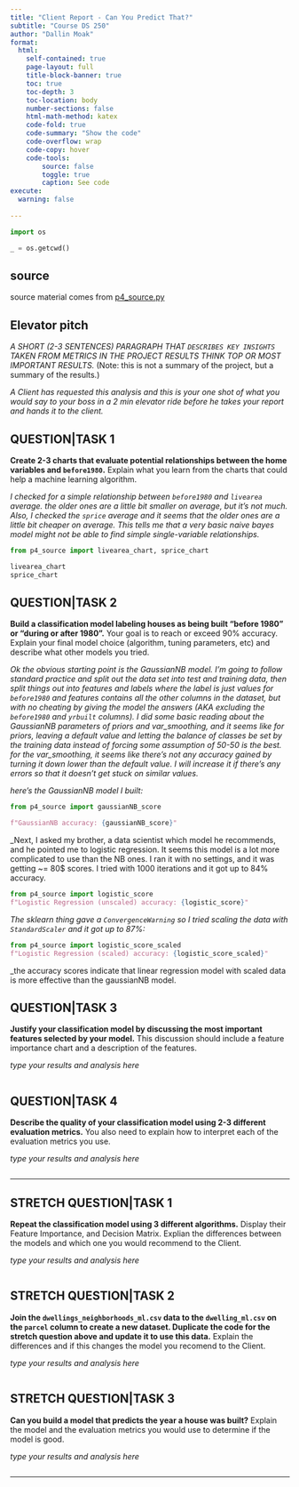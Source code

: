```yaml
---
title: "Client Report - Can You Predict That?"
subtitle: "Course DS 250"
author: "Dallin Moak"
format:
  html:
    self-contained: true
    page-layout: full
    title-block-banner: true
    toc: true
    toc-depth: 3
    toc-location: body
    number-sections: false
    html-math-method: katex
    code-fold: true
    code-summary: "Show the code"
    code-overflow: wrap
    code-copy: hover
    code-tools:
        source: false
        toggle: true
        caption: See code
execute: 
  warning: false
    
---
```


```python
import os

_ = os.getcwd()
```


## source
source material comes from [p4_source.py](./p4_source.py)


## Elevator pitch
_A SHORT (2-3 SENTENCES) PARAGRAPH THAT `DESCRIBES KEY INSIGHTS` TAKEN FROM METRICS IN THE PROJECT RESULTS THINK TOP OR MOST IMPORTANT RESULTS._ (Note: this is not a summary of the project, but a summary of the results.)

_A Client has requested this analysis and this is your one shot of what you would say to your boss in a 2 min elevator ride before he takes your report and hands it to the client._

## QUESTION|TASK 1

__Create 2-3 charts that evaluate potential relationships between the home variables and `before1980`.__ Explain what you learn from the charts that could help a machine learning algorithm. 

_I checked for a simple relationship between `before1980` and `livearea` average. the older ones are a little bit smaller on average, but it's not much. Also, I checked the `sprice` average and it seems that the older ones are a little bit cheaper on average. This tells me that a very basic naive bayes model might not be able to find simple single-variable relationships._

```python
from p4_source import livearea_chart, sprice_chart

livearea_chart
sprice_chart
```

## QUESTION|TASK 2

__Build a classification model labeling houses as being built “before 1980” or “during or after 1980”.__ Your goal is to reach or exceed 90% accuracy. Explain your final model choice (algorithm, tuning parameters, etc) and describe what other models you tried.  

_Ok the obvious starting point is the GaussianNB model. I'm going to follow standard practice and split out the data set into test and training data, then split things out into features and labels where the label is just values for `before1980` and features contains all the other columns in the dataset, but with no cheating by giving the model the answers (AKA excluding the `before1980` and `yrbuilt` columns). I did some basic reading about the GaussianNB parameters of priors and var_smoothing, and it seems like for priors, leaving a default value and letting the balance of classes be set by the training data instead of forcing some assumption of 50-50 is the best. for the var_smoothing, it seems like there's not any accuracy gained by turning it down lower than the default value. I will increase it if there's any errors so that it doesn't get stuck on similar values._

_here's the GaussianNB model I built:_
```python
from p4_source import gaussianNB_score

f"GaussianNB accuracy: {gaussianNB_score}"
```

_Next, I asked my brother, a data scientist which model he recommends, and he pointed me to logistic regression. It seems this model is a lot more complicated to use than the NB ones. I ran it with no settings, and it was getting ~= 80$ scores. I tried with 1000 iterations and it got up to 84% accuracy.
```python
from p4_source import logistic_score
f"Logistic Regression (unscaled) accuracy: {logistic_score}"
```

_The sklearn thing gave a `ConvergenceWarning` so I tried scaling the data with `StandardScaler` and it got up to 87%:_

```python
from p4_source import logistic_score_scaled
f"Logistic Regression (scaled) accuracy: {logistic_score_scaled}"
```

_the accuracy scores indicate that linear regression model with scaled data is more effective than the gaussianNB model.


## QUESTION|TASK 3

__Justify your classification model by discussing the most important features selected by your model.__ This discussion should include a feature importance chart and a description of the features. 

_type your results and analysis here_

```python

```


## QUESTION|TASK 4

__Describe the quality of your classification model using 2-3 different evaluation metrics.__ You also need to explain how to interpret each of the evaluation metrics you use.  

_type your results and analysis here_

```python

```

---

## STRETCH QUESTION|TASK 1

__Repeat the classification model using 3 different algorithms.__ Display their Feature Importance, and Decision Matrix. Explian the differences between the models and which one you would recommend to the Client.   

_type your results and analysis here_

```python


```


## STRETCH QUESTION|TASK 2

__Join the `dwellings_neighborhoods_ml.csv` data to the `dwelling_ml.csv` on the `parcel` column to create a new dataset. Duplicate the code for the stretch question above and update it to use this data.__ Explain the differences and if this changes the model you recomend to the Client.   

_type your results and analysis here_

```python


```


## STRETCH QUESTION|TASK 3

__Can you build a model that predicts the year a house was built?__ Explain the model and the evaluation metrics you would use to determine if the model is good.  

_type your results and analysis here_

```python


```

---
